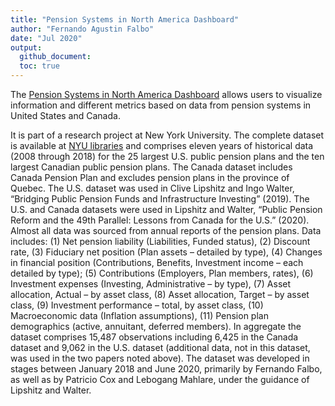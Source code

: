 ```yaml
---
title: "Pension Systems in North America Dashboard"
author: "Fernando Agustin Falbo"
date: "Jul 2020"
output:
  github_document:
  toc: true
---
```

  
The [Pension Systems in North America Dashboard](https://bit.ly/BDEFAFPSDASH) allows users to visualize information and different metrics based on data from pension systems in United States and Canada.

It is part of a research project at New York University. The complete dataset is available at [NYU libraries](http://scrc.scrc.nyu.edu/scrc/?page_id=3997) and comprises eleven years of historical data (2008 through 2018) for the 25 largest U.S. public pension plans and the ten largest Canadian public pension plans. The Canada dataset includes Canada Pension Plan and excludes pension plans in the province of Quebec. The U.S. dataset was used in Clive Lipshitz and Ingo Walter, "Bridging Public Pension Funds and Infrastructure Investing" (2019). The U.S. and Canada datasets were used in Lipshitz and Walter, "Public Pension Reform and the 49th Parallel: Lessons from Canada for the U.S." (2020). Almost all data was sourced from annual reports of the pension plans. Data includes: (1) Net pension liability (Liabilities, Funded status), (2) Discount rate, (3) Fiduciary net position (Plan assets – detailed by type), (4) Changes in financial position (Contributions, Benefits, Investment income – each detailed by type); (5) Contributions  (Employers, Plan members, rates), (6) Investment expenses (Investing, Administrative – by type), (7) Asset allocation, Actual – by asset class, (8) Asset allocation, Target – by asset class, (9) Investment performance – total, by asset class, (10) Macroeconomic data (Inflation assumptions), (11) Pension plan demographics (active, annuitant, deferred members). In aggregate the dataset comprises 15,487 observations including 6,425 in the Canada dataset and 9,062 in the U.S. dataset (additional data, not in this dataset, was used in the two papers noted above). The dataset was developed in stages between January 2018 and June 2020, primarily by Fernando Falbo, as well as by Patricio Cox and Lebogang Mahlare, under the guidance of Lipshitz and Walter. 


